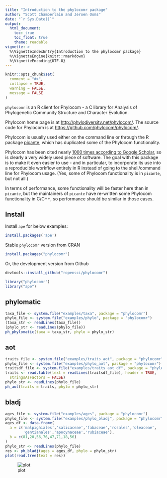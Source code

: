```yaml
---
title: "Introduction to the phylocomr package"
author: "Scott Chamberlain and Jeroen Ooms"
date: "`r Sys.Date()`"
output:
  html_document:
    toc: true
    toc_float: true
    theme: readable
vignette: >
  %\VignetteIndexEntry{Introduction to the phylocomr package}
  %\VignetteEngine{knitr::rmarkdown}
  %\VignetteEncoding{UTF-8}
---
```


```r
knitr::opts_chunk$set(
  comment = "#>",
  collapse = TRUE,
  warning = FALSE,
  message = FALSE
)
```

`phylocomr` is an R client for Phylocom - a C library for Analysis of Phylogenetic
Community Structure and Character Evolution.

Phylocom home page is at <http://phylodiversity.net/phylocom/>. The source code
for Phylocom is at <https://github.com/phylocom/phylocom/>.

Phylocom is usually used either on the command line or through the R package
[picante](https://cran.r-project.org/package=picante), which has duplicated
some of the Phylocom functionality.

Phylocom has been cited nearly [1000 times according to Google Scholar](https://scholar.google.com/scholar?cites=4771082488031811328&as_sdt=5,38&sciodt=1,38&hl=en),
so is clearly a very widely used piece of software. The goal with this package
is to make it even easier to use - and in particular, to incorporate its use into
a reproducible workflow entirely in R instead of going to the shell/command line
for Phylocom usage. (Yes, some of Phylocom functionality is in `picante`, but
not all.)

In terms of performance, some functionality will be faster here than in `picante`,
but the maintainers of `picante` have re-written some Phylocom functionality
in C/C++, so performance should be similar in those cases.

## Install

Install `ape` for below examples:

```r
install.packages('ape')
```

Stable `phylocomr` version from CRAN

```r
install.packages("phylocomr")
```

Or, the development version from Github

```r
devtools::install_github("ropensci/phylocomr")
```

```r
library("phylocomr")
library("ape")
```

## phylomatic

```r
taxa_file <- system.file("examples/taxa", package = "phylocomr")
phylo_file <- system.file("examples/phylo", package = "phylocomr")
(taxa_str <- readLines(taxa_file))
(phylo_str <- readLines(phylo_file))
ph_phylomatic(taxa = taxa_str, phylo = phylo_str)
```

## aot

```r
traits_file <- system.file("examples/traits_aot", package = "phylocomr")
phylo_file <- system.file("examples/phylo_aot", package = "phylocomr")
traitsdf_file <- system.file("examples/traits_aot_df", package = "phylocomr")
traits <- read.table(text = readLines(traitsdf_file), header = TRUE,
  stringsAsFactors = FALSE)
phylo_str <- readLines(phylo_file)
ph_aot(traits = traits, phylo = phylo_str)
```

## bladj

```r
ages_file <- system.file("examples/ages", package = "phylocomr")
phylo_file <- system.file("examples/phylo_bladj", package = "phylocomr")
ages_df <- data.frame(
  a = c('malpighiales','salicaceae','fabaceae','rosales','oleaceae',
        'gentianales','apocynaceae','rubiaceae'),
  b = c(81,20,56,76,47,71,18,56)
)
phylo_str <- readLines(phylo_file)
res <- ph_bladj(ages = ages_df, phylo = phylo_str)
plot(read.tree(text = res))
```

![plot](img/blad_tree.png)

